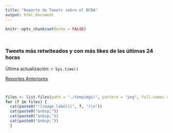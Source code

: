 ```yaml
---
title: "Reporte de Tweets sobre el BCRA"
output: html_document
---
```


```r
knitr::opts_chunk$set(echo = FALSE)
```

```r

```

```r


```


### Tweets más retwiteados y con más likes de las últimas 24 horas

Última actualización: `r Sys.time()`

[Reportes Anteriores](https://github.com/esterodr/Reporte_tweets/tree/main/anteriores)

```r
 
```


```r

```

```r
files <- list.files(path = "./tempimgs/", pattern = "png", full.names = TRUE)
for (f in files) {
  cat(paste0("![image_label](", f, ")\n"))
  cat(paste0("&nbsp;"))
  cat(paste0("&nbsp;"))
  cat(paste0("&nbsp;"))
  }
```

